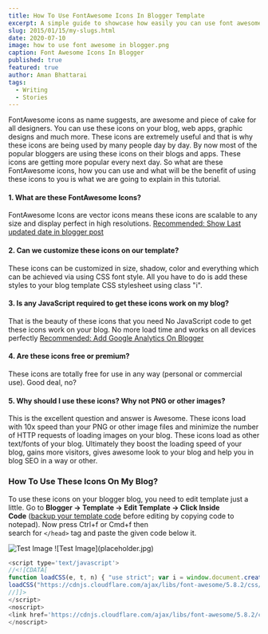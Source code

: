 ```yaml
---
title: How To Use FontAwesome Icons In Blogger Template
excerpt: A simple guide to showcase how easily you can use font awesome in your blog.
slug: 2015/01/15/my-slugs.html
date: 2020-07-10
image: how to use font awesome in blogger.png
caption: Font Awesome Icons In Blogger
published: true
featured: true
author: Aman Bhattarai
tags:
  - Writing
  - Stories
---
```


FontAwesome icons as name suggests, are awesome and piece of cake for all designers. You can use these icons on your blog, web apps, graphic designs and much more. These icons are extremely useful and that is why these icons are being used by many people day by day. By now most of the popular bloggers are using these icons on their blogs and apps. These icons are getting more popular every next day. So what are these FontAwesome icons, how you can use and what will be the benefit of using these icons to you is what we are going to explain in this tutorial.


#### 1. What are these FontAwesome Icons?

FontAwesome Icons are vector icons means these icons are scalable to any size and display perfect in high resolutions.
 [Recommended: Show Last updated date in blogger post](https://www.twistblogg.com/2019/09/show-published-and-last-updated-date-in-blogger-post.html)

#### 2. Can we customize these icons on our template?

These icons can be customized in size, shadow, color and everything which can be achieved via using CSS font style. All you have to do is add these styles to your blog template CSS stylesheet using class "i".

#### 3. Is any JavaScript required to get these icons work on my blog?

That is the beauty of these icons that you need No JavaScript code to get these icons work on your blog. No more load time and works on all devices perfectly
 [Recommended: Add Google Analytics On Blogger](https://www.twistblogg.com/2014/04/how-to-add-google-analytics-on-blogger.html)

#### 4. Are these icons free or premium?

These icons are totally free for use in any way (personal or commercial use). Good deal, no?

#### 5. Why should I use these icons? Why not PNG or other images?

This is the excellent question and answer is Awesome. These icons load with 10x speed than your PNG or other image files and minimize the number of HTTP requests of loading images on your blog. These icons load as other text/fonts of your blog. Ultimately they boost the loading speed of your blog, gains more visitors, gives awesome look to your blog and help you in blog SEO in a way or other.

### How To Use These Icons On My Blog?

To use these icons on your blogger blog, you need to edit template just a little. Go to **Blogger → Template → Edit Template → Click Inside Code** ([backup your template code](https://www.twistblogg.com/2014/05/how-to-backup-all-blogger-blogs-with-google-takeout.html) before editing by copying code to notepad). Now press Ctrl+f or Cmd+f then   
search for `</head>` tag and paste the given code below it.

<Image src="placeholder.jpg" alt="Test Image"/>
![Test Image](placeholder.jpg)

```js title=Script.js
<script type='text/javascript'>
//<![CDATA[
function loadCSS(e, t, n) { "use strict"; var i = window.document.createElement("link"); var o = t || window.document.getElementsByTagName("script")[0]; i.rel = "stylesheet"; i.href = e; i.media = "only x"; o.parentNode.insertBefore(i, o); setTimeout(function () { i.media = n || "all" }) }
loadCSS("https://cdnjs.cloudflare.com/ajax/libs/font-awesome/5.8.2/css/all.min.css");
//]]>
</script>
<noscript>
<link href='https://cdnjs.cloudflare.com/ajax/libs/font-awesome/5.8.2/css/all.min.css' rel='stylesheet'/>
</noscript>
```
